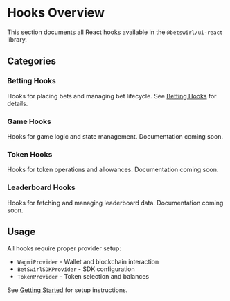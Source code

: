 # Hooks Overview

This section documents all React hooks available in the `@betswirl/ui-react` library.

## Categories

### Betting Hooks
Hooks for placing bets and managing bet lifecycle. See [Betting Hooks](/developer-hub/sdks/react/hooks/betting) for details.

### Game Hooks
Hooks for game logic and state management. Documentation coming soon.

### Token Hooks
Hooks for token operations and allowances. Documentation coming soon.

### Leaderboard Hooks
Hooks for fetching and managing leaderboard data. Documentation coming soon.

## Usage

All hooks require proper provider setup:
- `WagmiProvider` - Wallet and blockchain interaction
- `BetSwirlSDKProvider` - SDK configuration
- `TokenProvider` - Token selection and balances

See [Getting Started](/developer-hub/sdks/react/getting-started) for setup instructions.